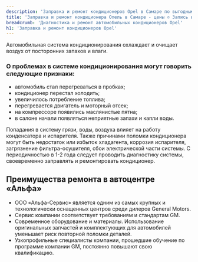 ```yaml
---
description: 'Заправка и ремонт кондиционеров Opel в Самаре по выгодным ценам в сертифицированном сервисе Опель.'
title: 'Заправка и ремонт кондиционера Опель в Самаре - цены ✆ Запись в сервис'
breadcrumb: 'Диагностика и ремонт автомобильных кондиционеров Opel'
h1: 'Заправка и ремонт кондиционеров Opel'
---
```

<p>Автомобильная система кондиционирования охлаждает и очищает воздух от посторонних запахов и влаги.</p>
<h3>О проблемах в системе кондиционирования могут говорить следующие признаки:</h3>
<ul>
	<li>автомобиль стал перегреваться в пробках;</li>
	<li>кондиционер перестал холодить;</li>
	<li>увеличилось потребление топлива;</li>
	<li>перегревается двигатель и моторный отсек;</li>
	<li>на компрессоре появились маслянистые пятна;</li>
	<li>в салоне начали появляться неприятные запахи и капли воды.</li>
</ul>
<p>
	 Попадания в систему грязи, воды, воздуха влияет на работу конденсатора и испарителя. Также причинами поломки кондиционера могут быть недостаток или избыток хладагента, коррозия испарителя, загрязнение фильтра-осушителя, сбои электрической части системы. С периодичностью в 1-2 года следует проводить диагностику системы, своевременно заправлять и ремонтировать кондиционер.
</p>
<h2>Преимущества ремонта в автоцентре «Альфа»</h2>
<ul>
	<li>ООО «Альфа-Сервис» является одним из самых крупных и технологически оснащенных центров среди дилеров General Motors.</li>
	<li>Сервис компании соответствует требованиям и стандартам GM.</li>
	<li>Современное оборудование и материалы. Использование оригинальных запчастей и комплектующих для автомобилей уменьшает риск повторной поломки деталей.</li>
	<li>Узкопрофильные специалисты компании, прошедшие обучение по программе компании GM, постоянно повышают свою квалификацию. </li>
</ul>